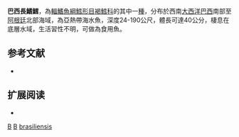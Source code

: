 {{Speciesbox
| taxon = Urophycis brasiliensis
| binomial_authority = [[Kaup|Kaup]], 1858
| image = Urophycis brasiliensis.jpg
| status = NE
| status_system = IUCN3.1
| synonyms = *''Phycis brasiliensis'', <small>Kaup, 1858</small>
}}
'''巴西長鰭鱈'''，為[[輻鰭魚綱|輻鰭魚綱]][[鱈形目|鱈形目]][[褐鱈科|褐鱈科]]的其中一[[種|種]]，分布於西南[[大西洋|大西洋]][[巴西|巴西]]南部至[[阿根廷|阿根廷]]北部海域，為亞熱帶海水魚，深度24-190公尺，體長可達40公分，棲息在底層水域，生活習性不明，可做為食用魚。

==参考文献==
*{{FishBase_species|genus=Urophycis|species=brasiliensis|year=2016|month=2}}

== 扩展阅读 ==
{{refbegin}}
*{{commonscat-inline|Urophycis brasiliensis|巴西長鰭鱈}}
{{refend}}
{{鱈形目小作品}}
{{Taxonbar}}
[[Category:1858年描述的鱼类|B]]
[[Category:食用魚|B]]
[[Category:長鰭鱈屬|brasiliensis]]